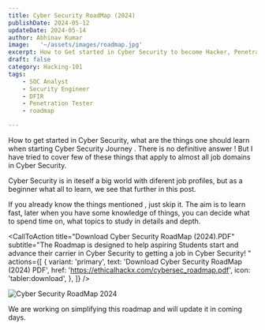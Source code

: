 ```yaml
---
title: Cyber Security RoadMap (2024)
publishDate: 2024-05-12
updateDate: 2024-05-14
author: Abhinav Kumar
image:   '~/assets/images/roadmap.jpg'
excerpt: How to Get started in Cyber Security to become Hacker, Penetration Tester, SOC Analyst, Security Engineer in 2024.
draft: false
category: Hacking-101
tags:
    - SOC Analyst
    - Security Engineer
    - DFIR
    - Penetration Tester
    - roadmap

---
```



How to get started in Cyber Security, what are the things one should learn when starting Cyber Security Journey .
There is no definitive answer ! But I have tried to cover few of these things that apply to almost all job domains in Cyber Security.

Cyber Security is in iteself a big world with diferent job profiles, but as a beginner what all to learn, we see that further in this post.

If you already know the things mentioned , just skip it.
The aim is to learn fast, later when you have some knowledge of things, you can decide what to spend time on, what topics to study in details and depth.

<CallToAction
    title="Download Cyber Security RoadMap (2024).PDF"
    subtitle="The Roadmap is designed to help aspiring Students start and advance their carrier in Cyber Security to getting a job in Cyber Security! "
    actions={[
      {
        variant: 'primary',
        text: 'Download Cyber Security RoadMap (2024) PDF',
        href: 'https://ethicalhackx.com/cybersec_roadmap.pdf',
        icon: 'tabler:download',
      },
    ]}
  />


![Cyber Security RoadMap 2024](~/assets/images/cybersec_roadmap.svg)


We are working on simplifying this roadmap and will update it in coming days.

